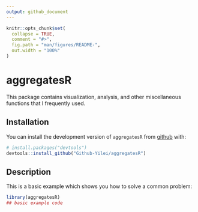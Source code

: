 ```yaml
---
output: github_document
---
```


<!-- README.md is generated from README.Rmd. Please edit that file -->

```r
knitr::opts_chunk$set(
  collapse = TRUE,
  comment = "#>",
  fig.path = "man/figures/README-",
  out.width = "100%"
)
```

# aggregatesR

<!-- badges: start -->
<!-- badges: end -->

This package contains visualization,  analysis, and other miscellaneous functions that I frequently used.

## Installation

You can install the development version of `aggregatesR` from [github](https://github.com) with:

``` r
# install.packages("devtools")
devtools::install_github("Github-Yilei/aggregatesR")
```

## Description

This is a basic example which shows you how to solve a common problem:

```r
library(aggregatesR)
## basic example code
```
